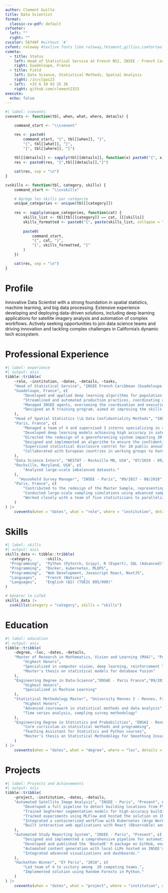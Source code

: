 ```yaml
---
author: Clement Guillo
title: Data Scientist
format:
  classic-cv-pdf: default
cvfooter:
  left: ""
  right: ""
cvcolor: 58748F #without `#`
cvfont: raleway #texlive fonts like raleway,fetamont,gillius,comfortaa
cvmeta:
  - title: Status
    left: Head of Statistical Service at French NSI, INSEE - French Caribbean.
    right: Guadeloupe, France
  - title: Field
    left: Data Science, Statistical Methods, Spatial Analysis 
    right: /in/clgui23
  - left:  +33 6 19 93 25 36
    right: github.com/clement2323  
execute:
  echo: false
---
```


```r

#| label: cvevents
cvevents <- function(tbl, when, what, where, details) {

    command_start <- "\\cvevent"

    res <- paste0(
        command_start, "{", tbl[[when]], "}", 
        "{", tbl[[what]], "}",
        "{", tbl[[where]], "}")
    
    tbl[[details]] <- sapply(tbl[[details]], function(x) paste0("{", x, "}", collapse = ","))
    res <- paste0(res, "{",tbl[[details]],"}")

    cat(res, sep = "\n")
}

cvskills <- function(tbl, category, skills) {
    command_start <- "\\cvskills"

    # Agrège les skills par catégorie
    unique_categories <- unique(tbl[[category]])
    
    res <- sapply(unique_categories, function(cat) {
        skills_list <- tbl[tbl[[category]] == cat, ][[skills]]
        skills_formatted <- paste0("{", paste(skills_list, collapse = "},{"), "}")
        
        paste0(
            command_start,
            "{", cat, "}",
            "{", skills_formatted, "}"
        )
    })

    cat(res, sep = "\n")
}
```



# Profile

Innovative Data Scientist with a strong foundation in spatial statistics, machine learning, and big data processing. Extensive experience developing and deploying data-driven solutions, including deep learning applications for satellite imagery analysis and automation of complex workflows. Actively seeking opportunities to join data science teams and driving innovation and tackling complex challenges in California’s dynamic tech ecosystem.

# Professional Experience

```r
#| label: experience
#| output: asis
tibble::tribble(
    ~role, ~institution, ~dates, ~details, ~tasks,
    "Head of Statistical Service", "INSEE French Caribbean (Guadeloupe, Martinique, Guiana)", "09/2023 - Present",
    "Guadeloupe, France", c(
        "Developed and applied deep learning algorithms for population census by processing thousands of satellite images of overseas territories (including Réunion and Mayotte). Delivered a trained segmentation model based on these images and deployed the results through an application to support population census estimates.",
        "Streamlined and automated production practices, coordinating all local teams.",
        "Managed INSEE agents, overseeing the coordination and execution of on-the-ground survey operations.",
        "Designed an R training program, aimed at improving the skills of 20 agents."
    ),
    "Head of Spatial Statistics \\& Data Confidentiality Methods", "INSEE - Paris", "09/2019 - 08/2023",
    "Paris, France", c(
        "Managed a team of 4 and supervised 3 interns specializing in satellite images analysis.",
        "Developed deep learning models achieving high accuracy in satellite image segmentation for land cover detection.",
        "Directed the redesign of a georeferencing system impacting 30 million address records.",
        "Designed and implemented an algorithm to ensure the confidentiality of gridded data across France, addressing differentiation attacks and enabling large-scale data dissemination.",
        "Supervised statistical disclosure control for 10 public annual INSEE surveys.",
        "Collaborated with European countries in working groups to harmonize methodologies for spatial analysis and statistical disclosure control at the European level."
    ),
    "Data Science Intern", "WESTAT - Rockville MD, USA", "07/2019 - 09/2019",
    "Rockville, Maryland, USA", c(
        "Analyzed large-scale imbalanced datasets."
    ),
      "Household Survey Manager", "INSEE - Paris", "09/2017 - 08/2018",
    "Paris, France", c(
        "Contributed to the redesign of the Master Sample, representing the nationwide household sampling framework for INSEE surveys.",
        "Conducted large-scale sampling simulations using advanced sampling methods impacting the work of nearly 700 field interviewers.", 
        "Worked closely with a team of five statisticians to parallelize processing workflows and analyze results"
    )
) |>
    cvevents(when = "dates", what = "role", where = "institution", details = "tasks")

```



# Skills
```r
#| label: skills
#| output: asis
skills_data <- tibble::tribble(
  ~category,      ~skills,
  "Programming",  "Python (Pytorch, Scipy), R (Expert), SQL (Advanced)",
  "Programming",  "Docker, kubernetes, MLOPS",
  "Programming",  "Web Development, Javascript React, NextJS",
  "Languages",    "French (Native)",
  "Languages",    "English (B2) (TOEIC 895/990)"
)

# Générer le LaTeX
skills_data |>
  cvskills(category = "category", skills = "skills")

```

# Education

```r
#| label: education
#| output: asis
tibble::tribble(
    ~degree, ~loc, ~dates, ~details,
    "Master of Research in Mathematics, Vision and Learning (MVA)", "Polytechnique Paris", "09/2019 - 08/2020", c(
        "Highest Honors",
        "Specialized in computer vision, deep learning, reinforcement learning, kernel methods",
        "Master's thesis on statistical models for database fusion"
    ),
    "Engineering Degree in Data-Science","ENSAE - Paris France","09/2018 - 08/2020",c(
        "Highest Honors",
        "Specialized in Machine Learning"
    ),
    "Statistical Methodology Master", "University Rennes 2 - Rennes, France", "09/2013 - 08/2014", c(
        "Highest Honors",
        "Advanced coursework in statistical methods and data analysis",
        "Time series analysis, sampling survey methodology"
    ),
    "Engineering Degree in Statistics and Probabilities", "ENSAI - Rennes, France", "09/2011 - 08/2013", c(
        "Core curriculum in statistical methods and programming",
        "Teaching Assistant for Statistics and Python courses",
        "Master's thesis on Statistical Methodology for Smoothing Insurance Claims with Time Series Analysis"
    )
) |>
    cvevents(when = "dates", what = "degree", where = "loc", details = "details")
```

# Projects
```r
#| label: Projects and Achievements
#| output: asis
tibble::tribble(
    ~project, ~institution, ~dates, ~details,
    "Automated Satellite Image Analysis", "INSEE - Paris", "Present", c(
        "Developed a full pipeline to detect building locations from Pleiades satellite images.",
        "Trained SegFormer segmentation models for high-accuracy building detection.",
        "Tracked experiments using MLFlow and hosted the solution on INSEE's Kubernetes cluster.",
        "Integrated a containerized workflow with Kubernetes (Argo Workflows and ArgoCD).",
        "Built interactive web applications with React (Observable) and GeoServer for result visualization."
    ),
    "Automated Study Reporting System", "INSEE - Paris", "Present", c(
        "Designed and implemented a comprehensive pipeline for automating study report production using R.",
        "Developed and published the 'BoutadE' R package on GitHub, enabling rapid, reproducible reporting workflows.",
        "Automated content generation with local LLMs hosted on INSEE's Kubernetes cluster.",
        "Integrated advanced visualizations and dashboards."
    ),
    "Hackathon Winner", "EY Paris", "2018", c(
        "Led team of 4 to victory among  20 competing teams.",
        "Implemented solution using Random Forests in Python."
    )
) |>
    cvevents(when = "dates", what = "project", where = "institution", details = "details")
```
